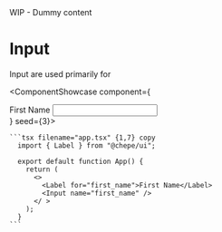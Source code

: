 

<Callout emoji="⚠️" type="warning">
  WIP - Dummy content
</Callout>

# Input

Input are used primarily for

<ComponentShowcase component={
    <div>
      <Label for="first_name">First Name</Label>
      <Input name="first_name" />
    </div>
    } seed={3}>
   <div>

    ```tsx filename="app.tsx" {1,7} copy
      import { Label } from "@chepe/ui";

      export default function App() {
        return (
          <>
            <Label for="first_name">First Name</Label>
            <Input name="first_name" />
          </ >
        );
      }
    ```

  </div>
</ComponentShowcase>

